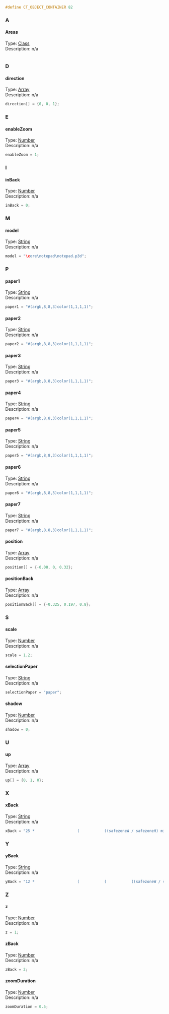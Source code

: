 <syntaxhighlight lang="cpp">#define CT_OBJECT_CONTAINER 82</syntaxhighlight>
{{Cfg ref|start}}
{{Cfg ref|abc}}
=== A ===
==== Areas ====
;Type: [[TokenNameValueTypes|Class]]
;Description: n/a
<syntaxhighlight lang="cpp">

</syntaxhighlight>
=== D ===
==== direction ====
;Type: [[TokenNameValueTypes|Array]]
;Description: n/a
<syntaxhighlight lang="cpp">
direction[] = {0, 0, 1};
</syntaxhighlight>
=== E ===
==== enableZoom ====
;Type: [[TokenNameValueTypes|Number]]
;Description: n/a
<syntaxhighlight lang="cpp">
enableZoom = 1;
</syntaxhighlight>
=== I ===
==== inBack ====
;Type: [[TokenNameValueTypes|Number]]
;Description: n/a
<syntaxhighlight lang="cpp">
inBack = 0;
</syntaxhighlight>
=== M ===
==== model ====
;Type: [[TokenNameValueTypes|String]]
;Description: n/a
<syntaxhighlight lang="cpp">
model = "\core\notepad\notepad.p3d";
</syntaxhighlight>
=== P ===
==== paper1 ====
;Type: [[TokenNameValueTypes|String]]
;Description: n/a
<syntaxhighlight lang="cpp">
paper1 = "#(argb,8,8,3)color(1,1,1,1)";
</syntaxhighlight>
==== paper2 ====
;Type: [[TokenNameValueTypes|String]]
;Description: n/a
<syntaxhighlight lang="cpp">
paper2 = "#(argb,8,8,3)color(1,1,1,1)";
</syntaxhighlight>
==== paper3 ====
;Type: [[TokenNameValueTypes|String]]
;Description: n/a
<syntaxhighlight lang="cpp">
paper3 = "#(argb,8,8,3)color(1,1,1,1)";
</syntaxhighlight>
==== paper4 ====
;Type: [[TokenNameValueTypes|String]]
;Description: n/a
<syntaxhighlight lang="cpp">
paper4 = "#(argb,8,8,3)color(1,1,1,1)";
</syntaxhighlight>
==== paper5 ====
;Type: [[TokenNameValueTypes|String]]
;Description: n/a
<syntaxhighlight lang="cpp">
paper5 = "#(argb,8,8,3)color(1,1,1,1)";
</syntaxhighlight>
==== paper6 ====
;Type: [[TokenNameValueTypes|String]]
;Description: n/a
<syntaxhighlight lang="cpp">
paper6 = "#(argb,8,8,3)color(1,1,1,1)";
</syntaxhighlight>
==== paper7 ====
;Type: [[TokenNameValueTypes|String]]
;Description: n/a
<syntaxhighlight lang="cpp">
paper7 = "#(argb,8,8,3)color(1,1,1,1)";
</syntaxhighlight>
==== position ====
;Type: [[TokenNameValueTypes|Array]]
;Description: n/a
<syntaxhighlight lang="cpp">
position[] = {-0.08, 0, 0.32};
</syntaxhighlight>
==== positionBack ====
;Type: [[TokenNameValueTypes|Array]]
;Description: n/a
<syntaxhighlight lang="cpp">
positionBack[] = {-0.325, 0.197, 0.8};
</syntaxhighlight>
=== S ===
==== scale ====
;Type: [[TokenNameValueTypes|Number]]
;Description: n/a
<syntaxhighlight lang="cpp">
scale = 1.2;
</syntaxhighlight>
==== selectionPaper ====
;Type: [[TokenNameValueTypes|String]]
;Description: n/a
<syntaxhighlight lang="cpp">
selectionPaper = "paper";
</syntaxhighlight>
==== shadow ====
;Type: [[TokenNameValueTypes|Number]]
;Description: n/a
<syntaxhighlight lang="cpp">
shadow = 0;
</syntaxhighlight>
=== U ===
==== up ====
;Type: [[TokenNameValueTypes|Array]]
;Description: n/a
<syntaxhighlight lang="cpp">
up[] = {0, 1, 0};
</syntaxhighlight>
=== X ===
==== xBack ====
;Type: [[TokenNameValueTypes|String]]
;Description: n/a
<syntaxhighlight lang="cpp">
xBack = "25 * 					(			((safezoneW / safezoneH) min 1.2) / 40) + 		(safezoneX + (safezoneW - 					((safezoneW / safezoneH) min 1.2))/2)";
</syntaxhighlight>
=== Y ===
==== yBack ====
;Type: [[TokenNameValueTypes|String]]
;Description: n/a
<syntaxhighlight lang="cpp">
yBack = "12 * 					(			(			((safezoneW / safezoneH) min 1.2) / 1.2) / 25) + 		(safezoneY + (safezoneH - 					(			((safezoneW / safezoneH) min 1.2) / 1.2))/2)";
</syntaxhighlight>
=== Z ===
==== z ====
;Type: [[TokenNameValueTypes|Number]]
;Description: n/a
<syntaxhighlight lang="cpp">
z = 1;
</syntaxhighlight>
==== zBack ====
;Type: [[TokenNameValueTypes|Number]]
;Description: n/a
<syntaxhighlight lang="cpp">
zBack = 2;
</syntaxhighlight>
==== zoomDuration ====
;Type: [[TokenNameValueTypes|Number]]
;Description: n/a
<syntaxhighlight lang="cpp">
zoomDuration = 0.5;
</syntaxhighlight>
{{Cfg ref|end}}